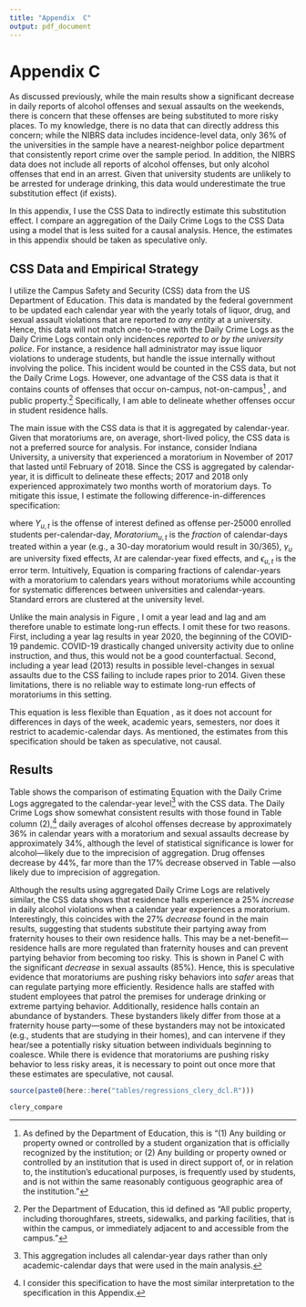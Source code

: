 ```yaml
---
title: "Appendix  C"
output: pdf_document
---
```



# Appendix C \label{section:spillovers}

As discussed previously, while the main results show a significant decrease in daily reports of alcohol offenses and sexual assaults on the weekends, there is concern that these offenses are being substituted to more risky places. To my knowledge, there is no data that can directly address this concern; while the NIBRS data includes incidence-level data, only 36% of the universities in the sample have a nearest-neighbor police department that consistently report crime over the sample period. In addition, the NIBRS data does not include all reports of alcohol offenses, but only alcohol offenses that end in an arrest. Given that university students are unlikely to be arrested for underage drinking, this data would underestimate the true substitution effect (if exists). 

In this appendix, I use the CSS Data to indirectly estimate this substitution effect. I compare an aggregation of the Daily Crime Logs to the CSS Data using a model that is less suited for a causal analysis. Hence, the estimates in this appendix should be taken as speculative only. 

## CSS Data and Empirical Strategy

I utilize the Campus Safety and Security (CSS) data from the US Department of Education. This data is mandated by the federal government to be updated each calendar year with the yearly totals of liquor, drug, and sexual assault violations that are reported *to any entity* at a university. Hence, this data will not match one-to-one with the Daily Crime Logs as the Daily Crime Logs contain only incidences *reported to or by the university police*. For instance, a residence hall administrator may issue liquor violations to underage students, but handle the issue internally without involving the police. This incident would be counted in the CSS data, but not the Daily Crime Logs. However, one advantage of the CSS data is that it contains counts of offenses that occur on-campus, not-on-campus^[As defined by the Department of Education, this is "(1) Any building or property owned or controlled by a student organization that is officially recognized by the institution; or (2) Any building or property owned or controlled by an institution that is used in direct support of, or in relation to, the institution's educational purposes, is frequently used by students, and is not within the same reasonably contiguous geographic area of the institution."] , and public property.^[Per the Department of Education, this id defined as "All public property, including thoroughfares, streets, sidewalks, and parking facilities, that is within the campus, or immediately adjacent to and accessible from the campus."] Specifically, I am able to delineate whether offenses occur in student residence halls.  

The main issue with the CSS data is that it is aggregated by calendar-year. Given that moratoriums are, on average, short-lived policy, the CSS data is not a preferred source for analysis. For instance, consider Indiana University, a university that experienced a moratorium in November of 2017 that lasted until February of 2018. Since the CSS is aggregated by calendar-year, it is difficult to delineate these effects; 2017 and 2018 only experienced approximately two months worth of moratorium days. To mitigate this issue, I estimate the following difference-in-differences specification:

\begin{equation} \label{equation:appendix}
Y_{u,t} = \beta Moratorium_{u,t}  + \gamma_{u} + \lambda{t} + \epsilon_{u,t}
\end{equation}

where $Y_{u,t}$ is the offense of interest defined as offense per-25000 enrolled students per-calendar-day, $Moratorium_{u,t}$ is the *fraction* of calendar-days treated within a year (e.g., a 30-day moratorium would result in 30/365), $\gamma_u$ are university fixed effects, $\lambda{t}$ are calendar-year fixed effects, and $\epsilon_{u,t}$ is the error term. Intuitively, Equation \ref{equation:appendix} is comparing fractions of calendar-years with a moratorium to calendars years without moratoriums while accounting for systematic differences between universities and calendar-years. Standard errors are clustered at the university level. 

Unlike the main analysis in Figure \ref{week_before_after}, I omit a year lead and lag and am therefore unable to estimate long-run effects. I omit these for two reasons. First, including a year lag results in year 2020, the beginning of the COVID-19 pandemic. COVID-19 drastically changed university activity due to online instruction, and thus, this would not be a good counterfactual. Second, including a year lead (2013) results in possible level-changes in sexual assaults due to the CSS failing to include rapes prior to 2014. Given these limitations, there is no reliable way to estimate long-run effects of moratoriums in this setting.

This equation is less flexible than Equation \ref{main_model}, as it does not account for differences in days of the week, academic years, semesters, nor does it restrict to academic-calendar days. As mentioned, the estimates from this specification should be taken as speculative, not causal. 

## Results

Table \ref{clery_compare} shows the comparison of estimating Equation \ref{equation:appendix} with the Daily Crime Logs aggregated to the calendar-year level^[This aggregation includes all calendar-year days rather than only academic-calendar days that were used in the main analysis.] with the CSS data. The Daily Crime Logs show somewhat consistent results with those found in Table \ref{main_table} column (2),^[I consider this specification to have the most similar interpretation to the specification in this Appendix.] daily averages of alcohol offenses decrease by approximately 36% in calendar years with a moratorium and sexual assaults decrease by approximately 34%, although the level of statistical significance is lower for alcohol—likely due to the imprecision of aggregation. Drug offenses decrease by 44%, far more than the 17% decrease observed in Table \ref{main_table}—also likely due to imprecision of aggregation. 

Although the results using aggregated Daily Crime Logs are relatively similar, the CSS data shows that residence halls experience a 25% *increase* in daily alcohol violations when a calendar year experiences a moratorium. Interestingly, this coincides with the 27% *decrease* found in the main results, suggesting that students substitute their partying away from fraternity houses to their own residence halls. This may be a net-benefit—residence halls are more regulated than fraternity houses and can prevent partying behavior from becoming too risky. This is shown in Panel C with the significant *decrease* in sexual assaults (85%). Hence, this is speculative evidence that moratoriums are pushing risky behaviors into *safer* areas that can regulate partying more efficiently. Residence halls are staffed with student employees that patrol the premises for underage drinking or extreme partying behavior. Additionally, residence halls contain an abundance of bystanders. These bystanders likely differ from those at a fraternity house party—some of these bystanders may not be intoxicated (e.g., students that are studying in their homes), and can intervene if they hear/see a potentially risky situation between individuals beginning to coalesce. While there is evidence that moratoriums are pushing risky behavior to less risky areas, it is necessary to point out once more that these estimates are speculative, not causal.

```r
source(paste0(here::here("tables/regressions_clery_dcl.R")))
```

```r
clery_compare
```

